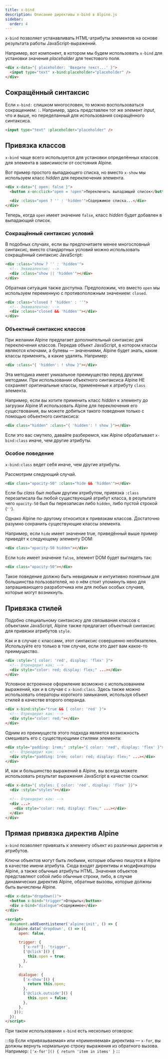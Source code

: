 ```yaml
---
title: x-bind
description: Описание директивы x-bind в Alpine.js
sidebar:
  order: 4
---
```


`x-bind` позволяет устанавливать HTML-атрибуты элементов на основе результата работы JavaScript-выражений.

Например, вот компонент, в котором мы будем использовать `x-bind` для установки значения _placeholder_ для текстового поля.

```html live "x-bind"
<div x-data="{ placeholder: 'Введите текст...' }">
  <input type="text" x-bind:placeholder="placeholder" />
</div>
```

## Сокращённый синтаксис

Если `x-bind:` слишком многословен, то можно воспользоваться сокращением: `:`. Например, здесь представлен тот же элемент _input_, что и выше, но переделанный для использования сокращённого синтаксиса.

```html ":placeholder"
<input type="text" :placeholder="placeholder" />
```

## Привязка классов

`x-bind` чаще всего используется для установки определённых классов для элемента в зависимости от состояния Alpine.

Вот пример простого выпадающего списка, но вместо `x-show` мы используем класс _hidden_ для переключения элемента.

```html live "'hidden'"
<div x-data="{ open: false }">
  <button x-on:click="open = !open">Переключить выпадающий список</button>

  <div :class="open ? '' : 'hidden'">Содержимое списка...</div>
</div>
```

Теперь, когда `open` имеет значение `false`, класс _hidden_ будет добавлен в выпадающий список.

### Сокращённый синтаксис условий

В подобных случаях, если вы предпочитаете менее многословный синтаксис, вместо стандартных условий можно использовать сокращённый синтаксис JavaScript:

```html
<div :class="show ? '' : 'hidden'">
  <!-- Эквивалентно: -->
  <div :class="show || 'hidden'"></div>
</div>
```

Обратная ситуация также доступна. Предположим, что вместо `open` мы используем переменную с противоположным значением: `closed`.

```html
<div :class="closed ? 'hidden' : ''">
  <!-- Эквивалентно: -->
  <div :class="closed && 'hidden'"></div>
</div>
```

### Объектный синтаксис классов

При желании Alpine предлагает дополнительный синтаксис для переключения классов. Передав объект JavaScript, в котором классы являются ключами, а булевы — значениями, Alpine будет знать, какие классы применять, а какие удалять. Например:

```html "{ 'hidden': ! show }"
<div :class="{ 'hidden': ! show }"></div>
```

Эта методика имеет уникальное преимущество перед другими методами. При использовании объектного синтаксиса Alpine НЕ сохраняет оригинальные классы, примененные к атрибуту `class` элемента.

Например, если вы хотите применить класс _hidden_ к элементу до загрузки Alpine И использовать Alpine для переключения его существования, вы можете добиться такого поведения только с помощью объектного синтаксиса:

```html "{ 'hidden': ! show }"
<div class="hidden" :class="{ 'hidden': ! show }"></div>
```

Если это вас смутило, давайте разберемся, как Alpine обрабатывает `x-bind:class` иначе, чем другие атрибуты.

### Особое поведение

`x-bind:class` ведет себя иначе, чем другие атрибуты.

Рассмотрим следующий случай.

```html ":class"
<div class="opacity-50" :class="hide && 'hidden'"></div>
```

Если бы _class_ был любым другим атрибутом, привязка `:class` перезаписала бы любой существующий атрибут класса, в результате чего `opacity-50` был бы перезаписан либо `hidden`, либо пустой строкой (`''`).

Однако Alpine по-другому относится к привязкам классов. Достаточно разумно сохранить существующие классы элемента.

Например, если `hide` имеет значение true, приведённый выше пример приведёт к следующему элементу DOM:

```html
<div class="opacity-50 hidden"></div>
```

Если `hide` имеет значение `false`, элемент DOM будет выглядеть так:

```html
<div class="opacity-50"></div>
```

Такое поведение должно быть невидимым и интуитивно понятным для большинства пользователей, но о нём стоит упомянуть явно для запрашивающего разработчика или для любых особых случаев, которые могут возникнуть.

## Привязка стилей

Подобно специальному синтаксису для связывания классов с объектами JavaScript, Alpine также предлагает объектный синтаксис для привязки атрибутов `style`.

Как и в случае с классами, этот синтаксис совершенно необязателен. Используйте его только в том случае, если это дает вам какое-то преимущество.

```html "{ color: 'red', display: 'flex' }"
<div :style="{ color: 'red', display: 'flex' }">
  <!-- Отрендерит как: -->
  <div style="color: red; display: flex;" ...></div>
</div>
```

Условное встроенное оформление возможно с использованием выражений, как и в случае с `x-bind:class`. Здесь также можно использовать операторы короткого замыкания, используя объект стилей в качестве второго операнда.

```html
<div x-bind:style="true && { color: 'red' }">
  <!-- Отрендерит как: -->
  <div style="color: red;"></div>
</div>
```

Одним из преимуществ этого подхода является возможность смешивать его с существующими стилями элемента:

```html "style"
<div style="padding: 1rem;" :style="{ color: 'red', display: 'flex' }">
  <!-- Отрендерит как: -->
  <div style="padding: 1rem; color: red; display: flex;" ...></div>
</div>
```

И, как и большинство выражений в Alpine, вы всегда можете использовать результат выражения JavaScript в качестве ссылки:

```html "styles"
<div x-data="{ styles: { color: 'red', display: 'flex' }}">
  <div :style="styles"></div>

  <!-- Отрендерит как: -->
  <div ...>
    <div style="color: red; display: flex;" ...></div>
  </div>
</div>
```

## Прямая привязка директив Alpine

`x-bind` позволяет привязать к элементу объект из различных директив и атрибутов.

Ключи объектов могут быть любыми, которые обычно пишутся в Alpine в качестве имени атрибута. Сюда входят директивы и модификаторы Alpine, а также обычные атрибуты HTML. Значения объектов представляют собой либо обычные строки, либо, в случае динамических директив Alpine, обратные вызовы, которые должны быть вычислены Alpine.

```html live "dropdown"
<div x-data="dropdown()">
  <button x-bind="trigger">Открыть</button>
  <div x-bind="dialogue">Содержимое</div>
</div>

<script>
  document.addEventListener('alpine:init', () => {
    Alpine.data('dropdown', () => ({
      open: false,

      trigger: {
        ['x-ref']: 'trigger',
        ['@click']() {
          this.open = true;
        },
      },

      dialogue: {
        ['x-show']() {
          return this.open;
        },
        ['@click.outside']() {
          this.open = false;
        },
      },
    }));
  });
</script>
```

При таком использовании `x-bind` есть несколько оговорок:

:::tip
Если «привязываемая» или «применяемая» директива — `x-for`, вы должны вернуть нормальную строку выражения из обратного вызова. Например: `['x-for']() { return 'item in items' }`
:::
